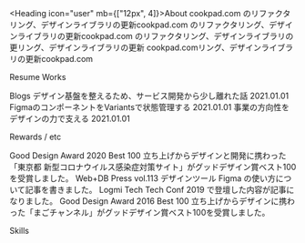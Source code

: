 
<Profile src={ProfileImage} />

<Heading icon="user" mb={["12px", 4]}>About</Heading>
<BodyText>
  cookpad.com のリファクタリング、デザインライブラリの更新cookpad.com
  のリファクタリング、デザインライブラリの更新cookpad.com
  のリファクタリング、デザインライブラリの更リング、デザインライブラリの更新
  cookpad.comリング、デザインライブラリの更新cookpad.com
</BodyText>

<Heading icon="paper">Resume</Heading>
<Heading icon="book">Works</Heading>

<Heading icon="edit">Blogs</Heading>
<TitleLink href="#">
  デザイン基盤を整えるため、サービス開発から少し離れた話
</TitleLink>
<Date>2021.01.01</Date>
<TitleLink href="#">FigmaのコンポーネントをVariantsで状態管理する</TitleLink>
<Date mb={4}>2021.01.01</Date>
<TitleLink href="#">事業の方向性をデザインの力で支える</TitleLink>
<Date>2021.01.01</Date>

<ReadMoreButton />

<Heading icon="star">Rewards / etc</Heading>

<TitleLink href="https://www.g-mark.org/award/describe/51112">
  Good Design Award 2020 Best 100
</TitleLink>
<Caption mb={4}>
  立ち上げからデザインと開発に携わった「東京都
  新型コロナウイルス感染症対策サイト」がグッドデザイン賞ベスト100を受賞しました。
</Caption>
<TitleLink href="https://gihyo.jp/magazine/wdpress/archive/2019/vol113">
  Web+DB Press vol.113
</TitleLink>
<Caption mb={4}>
  デザインツール Figma の使い方について記事を書きました。
</Caption>
<TitleLink href="https://logmi.jp/tech/articles/321090" youtube>
  Logmi Tech
</TitleLink>
<Caption mb={4}>Tech Conf 2019 で登壇した内容が記事になりました。</Caption>
<TitleLink href="https://www.g-mark.org/award/describe/43755">
  Good Design Award 2016 Best 100
</TitleLink>
<Caption>
  立ち上げからデザインに携わった「まごチャンネル」がグッドデザイン賞ベスト100を受賞しました。
</Caption>

<Heading icon="heart">Skills</Heading>
<Flex m="-12px -12px 60px 0" flexWrap="wrap">
  <Tag name="TypeScript" />
  <Tag name="React" />
  <Tag name="UI Design" />
  <Tag name="Figma" />
  <Tag name="Next.js" />
  <Tag name="Gatsby" />
  <Tag name="Jest" />
  <Tag name="Firebase" />
  <Tag name="a11y" />
  <Tag name="Ruby on Rails" />
  <Tag name="HTML/CSS" />
</Flex>
